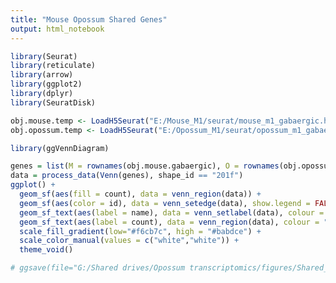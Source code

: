 ```yaml
---
title: "Mouse Opossum Shared Genes"
output: html_notebook
---
```



```r

library(Seurat)
library(reticulate)
library(arrow)
library(ggplot2)
library(dplyr)
library(SeuratDisk)

obj.mouse.temp <- LoadH5Seurat("E:/Mouse_M1/seurat/mouse_m1_gabaergic.h5seurat")
obj.opossum.temp <- LoadH5Seurat("E:/Opossum_M1/seurat/opossum_m1_gabaergic.h5seurat")

```


```r

library(ggVennDiagram)

genes = list(M = rownames(obj.mouse.gabaergic), O = rownames(obj.opossum.gabaergic))
data = process_data(Venn(genes), shape_id == "201f")
ggplot() +
  geom_sf(aes(fill = count), data = venn_region(data)) +
  geom_sf(aes(color = id), data = venn_setedge(data), show.legend = FALSE) +
  geom_sf_text(aes(label = name), data = venn_setlabel(data), colour = "black") +
  geom_sf_text(aes(label = count), data = venn_region(data), colour = "white") +
  scale_fill_gradient(low="#f6cb7c", high = "#babdce") +
  scale_color_manual(values = c("white","white")) +
  theme_void()

# ggsave(file="G:/Shared drives/Opossum transcriptomics/figures/Shared_Genes.png", plot=venn, width=3, height=2, dpi=500)

```
